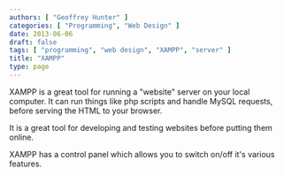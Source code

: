 ```yaml
---
authors: [ "Geoffrey Hunter" ]
categories: [ "Programming", "Web Design" ]
date: 2013-06-06
draft: false
tags: [ "programming", "web design", "XAMPP", "server" ]
title: "XAMPP"
type: page
---
```



XAMPP is a great tool for running a "website" server on your local computer. It can run things like php scripts and handle MySQL requests, before serving the HTML to your browser.

It is a great tool for developing and testing websites before putting them online.

XAMPP has a control panel which allows you to switch on/off it's various features.
